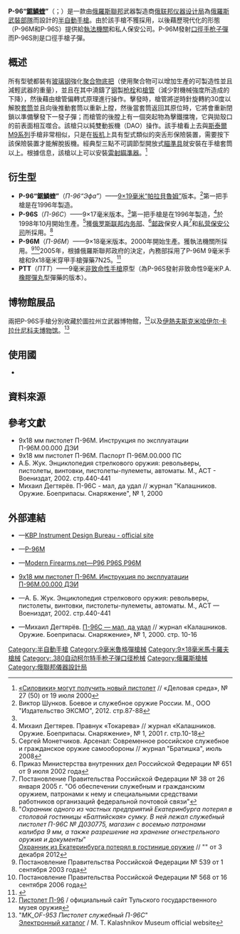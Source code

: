 {{noteTA
|G1=軍事
|G2=長度單位
|G3=Firearms
|1=zh:玻璃鋼;zh-hans:玻璃钢;zh-hant:玻璃鋼;zh-hk:玻璃纖維;zh-tw:玻璃纖維;
}}
{{Infobox Weapon
| name = P-96“鋸鱗蝰”<br />{{Lang|en|P-96“Echis”}}<br />{{Lang|ru|П-96“Эфа”}}
| image = File:P-96M Interpolitex-2009.jpg
| image_size = 300px
| caption = 2009年[[俄羅斯國際軍警安防設備展|俄羅斯國際軍警安防設備展]]（Interpolitex 2009）上展出的P-96M半自動手槍
| origin = {{flagcountry|Russian Federation}}
| type = [[半自動手槍|半自動手槍]]
<!-- Type selection -->| is_ranged = yes
| is_bladed = 
| is_explosive = 
| is_artillery = 
| is_vehicle = 
| is_missile = 
| is_UK = <!-- Service history -->
| service = 2002年—
| used_by = 俄羅斯
| wars = <!-- Production history -->
|designer = {{Link-ru|瓦西裡·P·格里亞澤夫|Грязев, Василий Петрович}}（Vassily P. Gryazev）
| design_date = 1996年
| manufacturer= [[俄联邦仪器设计局|俄联邦仪器设计局]]
| unit_cost = 
| production_date = 1998年
| number = 
| variants = 參見[[#衍生型|衍生型]]
<!-- General specifications -->| spec_label = 
| weight = <div class="NavFrame collapsed" style="color: black; background-color: #FFFFFF; margin: 0 auto; padding: 0 10px; text-align: left;"><div class="NavHead" style="background-color: #FFFFFF; margin: 0 auto; padding: 0 10px; font-weight:normal;"></div><div class="NavContent" style="background-color: #FFFFFF; margin: 0 auto; padding: 0 10px;">
* P-96：570[[克|克]]（20.11[[盎司|盎司]]，1.26[[磅|磅]]）
* P-96M：460克（16.23盎司，1.01磅）
* P-96S：450克（15.87盎司，0.99磅）
</div>
</div>
| length = <div class="NavFrame collapsed" style="color: black; background-color: #FFFFFF; margin: 0 auto; padding: 0 10px; text-align: left;"><div class="NavHead" style="background-color: #FFFFFF; margin: 0 auto; padding: 0 10px; font-weight:normal;"></div><div class="NavContent" style="background-color: #FFFFFF; margin: 0 auto; padding: 0 10px;">
* P-96：188[[毫米|毫米]]（7.4[[英寸|英寸]]）
* P-96M：152毫米（5.98英寸）
* P-96S：151毫米（5.94英吋）
</div>
</div>
| part_length = <div class="NavFrame collapsed" style="color: black; background-color: #FFFFFF; margin: 0 auto; padding: 0 10px; text-align: left;"><div class="NavHead" style="background-color: #FFFFFF; margin: 0 auto; padding: 0 10px; font-weight:normal;"></div><div class="NavContent" style="background-color: #FFFFFF; margin: 0 auto; padding: 0 10px;">
* P-96：100毫米（3.94[[英寸|英寸]]）
* P-96M：68毫米（2.68英吋）
* P-96S：67毫米（2.64英吋）
</div>
</div>
| width = 31毫米（1.22英吋）
| height = <div class="NavFrame collapsed" style="color: black; background-color: #FFFFFF; margin: 0 auto; padding: 0 10px; text-align: left;"><div class="NavHead" style="background-color: #FFFFFF; margin: 0 auto; padding: 0 10px; font-weight:normal;"></div><div class="NavContent" style="background-color: #FFFFFF; margin: 0 auto; padding: 0 10px;">
* P-96M：118毫米（4.65英吋）
* P-96S：106毫米（4.17英吋）
</div>
</div>
|diameter= 
|crew= 
<!-- Ranged weapon specifications -->
| cartridge = -{}-
* P-96：[[9×19mm魯格彈|9×19毫米帕拉貝魯姆彈]]
* P-96M：{{Link-en|9×18毫米馬卡羅夫|9×18mm Makarov}}
* P-96S：{{Link-en|.380 ACP|.380 ACP}}
| cartridge_weight = 
| caliber = <div class="NavFrame collapsed" style="color: black; background-color: #FFFFFF; margin: 0 auto; padding: 0 10px; text-align: left;"><div class="NavHead" style="background-color: #FFFFFF; margin: 0 auto; padding: 0 10px; font-weight:normal;"></div><div class="NavContent" style="background-color: #FFFFFF; margin: 0 auto; padding: 0 10px;">
* P-96：9.02毫米（.355英吋）
* P-96M：9.27毫米（.363英吋）
* P-96S：9.65毫米（.380英吋）
</div>
</div>
| barrels = 1根，[[膛線|綫膛]]，偏轉式，無[[枪口|枪口]]裝置
| action = <div class="NavFrame collapsed" style="color: black; background-color: #FFFFFF; margin: 0 auto; padding: 0 10px; text-align: left;"><div class="NavHead" style="background-color: #FFFFFF; margin: 0 auto; padding: 0 10px; font-weight:normal;"></div><div class="NavContent" style="background-color: #FFFFFF; margin: 0 auto; padding: 0 10px;">
* [[後座作用|槍管短行程後座作用]]
* [[扳机#双动式|純雙動式操作扳機]]
* {{Link-en|後膛槍炮|Breechloader|後膛裝填}}
</div>
</div>
| mode = {{Link-en|半自動槍械|Semi-automatic firearm|半自動}}
|rate= 
|velocity= <div class="NavFrame collapsed" style="color: black; background-color: #FFFFFF; margin: 0 auto; padding: 0 10px; text-align: left;"><div class="NavHead" style="background-color: #FFFFFF; margin: 0 auto; padding: 0 10px; font-weight:normal;"></div><div class="NavContent" style="background-color: #FFFFFF; margin: 0 auto; padding: 0 10px;">
* P-96：325[[米每秒|米／秒]]（1,066.27[[英尺每秒|英尺／秒]]）
* P-96M：315米／秒（1,033.46英尺／秒）
* P-96S：270米／秒（885.83英尺／秒）
</div>
</div>
| energy = 
| range = <div class="NavFrame collapsed" style="color: black; background-color: #FFFFFF; margin: 0 auto; padding: 0 10px; text-align: left;"><div class="NavHead" style="background-color: #FFFFFF; margin: 0 auto; padding: 0 10px; font-weight:normal;"></div><div class="NavContent" style="background-color: #FFFFFF; margin: 0 auto; padding: 0 10px;">
* P-96：50[[米_(单位)|公尺]]（54.68[[码|码]]，164.04[[英尺|英尺]]）
* P-96M：50公尺（54.68码，164.04英尺）
* P-96S：25公尺（27.34码，82.02英尺）
</div>
</div>
| max_range = 
| feed = <div class="NavFrame collapsed" style="color: black; background-color: #FFFFFF; margin: 0 auto; padding: 0 10px; text-align: left;"><div class="NavHead" style="background-color: #FFFFFF; margin: 0 auto; padding: 0 10px; font-weight:normal;"></div><div class="NavContent" style="background-color: #FFFFFF; margin: 0 auto; padding: 0 10px;">
* P-96：18發可拆卸式雙排[[彈匣|彈匣]]
* P-96M：14發可拆卸式雙排彈匣
* P-96S：10發可拆卸式雙排彈匣
</div>
</div>
| sights = [[機械瞄具|機械瞄具]]：固定缺口式[[照門|照門]]及刀片式[[照準器|準星]]（三點式準星）
<!-- 火炮規格 -->| breech = 
| recoil = 
| carriage = 
| elevation = 
| traverse = <!-- 刃器規格 -->
| blade_type = 
| hilt_type = 
| sheath_type = 
| head_type = 
| haft_type = <!-- 爆炸物內填炸藥規格 -->
| filling = 
| filling_weight = 
| detonation = 
| yield = <!-- 車輛/飛彈規格 -->
| armour = 
| primary_armament = 
| secondary_arament = 
| engine = 
| engine_power = 
| transmission = 
| payload_capacity = 
| fuel_capacity = 
| pw_ratio = 
| suspension = 
| clearance = 
| vehicle_range = 
| speed = 
| guidance = 
| steering = <!-- Missiles only -->
| wingspan = 
| propellant = 
| ceiling = 
| altitude = 
| depth = 
| boost = 
| accuracy = 
| launch_platform = 
| transport = 
}}

'''P-96“[[鋸鱗蝰屬|鋸鱗蝰]]”'''（{{Lang-en|P-96“Echis”}}；{{Lang-ru|П-96“Эфа”}}）是一款由[[俄罗斯|俄羅斯聯邦]]武器製造商[[俄联邦仪器设计局|俄联邦仪器设计局]]為[[俄罗斯联邦武装力量|俄羅斯武裝部隊]]而設計的[[半自動手槍|半自動手槍]]。由於該手槍不獲採用，以後藉歷現代化的形態（P-96M和P-96S）提供給[[警察|執法機關]]和私人保安公司。P-96M發射{{Link-en|9×18毫米馬卡洛夫|9×18mm Makarov}}[[口徑|口徑]][[手枪|手枪]][[子彈|子彈]]而P-96S則是{{Link-en|.380 ACP|.380 ACP}}口徑手槍子彈。

== 概述 ==
所有型號都裝有[[玻璃钢|玻璃钢]]強化[[聚合物|聚合物]][[机匣|底把]]（使用聚合物可以增加生產的可製造性並且減輕武器的重量），並且在其中澆鑄了[[钢|钢]]製[[枪栓|枪栓]]和[[槍管|槍管]]（減少對機械強度所造成的下降），然後藉由槍管偏轉式原理進行操作。擊發時，槍管將逆時針旋轉約30度以解脫[[手枪套筒|套筒]]並且向後推動套筒以重新上膛，然後當套筒返回其原位時，它將會重新閉鎖以準備擊發下一發子彈；而槍管的後膛上有一個突起物為擊鐵擋塊，它與拋殼口的前表面相互噬合。該槍只以純雙動扳機（DAO）操作。該手槍看上去與[[斯泰爾M半自動手槍|斯泰爾M9系列]]手槍非常相似，只是在[[扳机|扳机]]上具有型式類似的突舌形保險裝置，需要按下該保險裝置才能解脫扳機。經典型三點不可調節型開放式[[照準器|瞄準具]]就安裝在手槍套筒以上。根據信息，該槍以上可以安裝[[雷射瞄準器|雷射瞄準器]]。<ref>[http://www.businesspress.ru/newspaper/article_mId_805_aId_29281.html «Силовики» могут получить новый пистолет] {{Wayback|url=http://www.businesspress.ru/newspaper/article_mId_805_aId_29281.html |date=20200704035422 }} // «Деловая среда», № 27 (50) от 19 июля 2000</ref>

== 衍生型 ==
* '''P-96“鋸鱗蝰”'''（''П-96“Эфа”''）——[[9×19mm魯格彈|9×19毫米“帕拉貝魯姆”]]版本。<ref name=autogenerated1>Виктор Шунков. Боевое и служебное оружие России. М., ООО "Издательство ЭКСМО", 2012. стр.87-88</ref>第一把手槍是在1996年製造。
* '''P-96S'''（''П-96С''）——9×17毫米版本。<ref name=autogenerated1 />第一把手槍是在1996年製造，<ref>Михаил Дегтярев. Правнук «Токарева» // журнал «Калашников. Оружие. Боеприпасы. Снаряжение», № 1, 2001 г. стр.10-18</ref>於1998年10月開始生產。<ref>Сергей Монетчиков. Арсенал: Современное российское служебное и гражданское оружие самообороны // журнал "Братишка", июль 2008</ref>獲[[俄罗斯联邦内务部|俄罗斯联邦内务部]]、<ref>Приказ Министерства внутренних дел Российской Федерации № 651 от 9 июля 2002 года</ref>[[俄罗斯邮政|邮政]]保安人員<ref>Постановление Правительства Российской Федерации № 38 от 26 января 2005 г. "Об обеспечении служебным и гражданским оружием, патронами к нему и специальными средствами работников организаций федеральной почтовой связи"</ref>和[[私营保安公司|私营保安公司]]所採用。<ref>"''Охранник одного из частных предприятий Екатеринбурга потерял в столовой гостиницы «Балтийская» сумку. В ней лежал служебный пистолет П-96С № Д030775, магазин с восемью патронами калибра 9 мм, а также разрешение на хранение огнестрельного оружия и документы''"<br>[http://www.spb.aif.ru/society/news/115493/2 Охранник из Екатеринбурга потерял в гостинице оружие] // "{{Link-en|論點與事實|Argumenty i Fakty|Аргументы и факты - Петербург}}" от 3 декабря 2012</ref>
* '''P-96M'''（''П-96М''）——9×18毫米版本。2000年開始生產。獲執法機關所採用。<ref>Постановление Правительства Российской Федерации № 539 от 1 сентября 2003 года</ref><ref>Постановление Правительства Российской Федерации № 568 от 16 сентября 2006 года</ref>2005年，根據俄羅斯聯邦政府的決定，內務部採用了P-96M 9毫米手槍和9x18毫米穿甲手槍彈藥7N25。<ref>{{Cite web |url=http://www.kbptula.ru/ru/novosti/nagrady-i-yubilei/473-10-let-p-96m |title=存档副本 |accessdate=2020-07-03 |archive-date=2018-09-17 |archive-url=https://web.archive.org/web/20180917100618/http://www.kbptula.ru/ru/novosti/nagrady-i-yubilei/473-10-let-p-96m |dead-url=no }}</ref>
* '''PTT'''（''ПТТ''）——9毫米[[非致命性武器|非致命性手槍]]原型（為P-96S發射非致命性9毫米P.A.[[橡膠子彈|橡膠]][[彈丸|彈丸]]型彈藥的版本）。

== 博物館展品 ==
兩把P-96S手槍分別收藏於圖拉州立武器博物館，<ref>[http://www.museum-arms.ru/collections/detail.php?ELEMENT_ID=3633&sphrase_id=4478 Пистолет П-96] {{Wayback|url=http://www.museum-arms.ru/collections/detail.php?ELEMENT_ID=3633&sphrase_id=4478 |date=20200704164707 }} / официальный сайт Тульского государственного музея оружия</ref>以及[[伊熱夫斯克|伊熱夫斯克]][[米哈伊尔·卡拉什尼科夫|米哈伊尔·卡拉什尼科夫]][[博物馆|博物馆]]。<ref>"''MK_OF-953 Пистолет служебный П-96С''"<br/>[http://museum-mtk.ru/collections/eKatalog/ Электронный каталог] {{Wayback|url=http://museum-mtk.ru/collections/eKatalog/ |date=20190722033821 }} / M. T. Kalashnikov Museum official website</ref>

== 使用國 ==
* {{flagcountry|Russian Federation}}
<!-- == 註釋 ==
{{notelist}} -->
== 資料來源 ==
<div class="references-small">
<references />
</div>

== 參考文獻 ==
* 9х18 мм пистолет П-96М. Инструкция по эксплуатации П-96М.00.000 ДЭИ
* 9х18 мм пистолет П-96М. Паспорт П-96М.00.000 ПС
* А.Б. Жук. Энциклопедия стрелкового оружия: револьверы, пистолеты, винтовки, пистолеты-пулеметы, автоматы. М., АСТ - Воениздат, 2002. стр.440-441
* Михаил Дегтярёв. П-96С - мал, да удал // журнал "Калашников. Оружие. Боеприпасы. Снаряжение", № 1, 2000

== 外部連結 ==
{{Commons category|P-96 Efa}}
* {{en icon}}—[http://www.kbptula.ru/en/ KBP Instrument Design Bureau - official site]{{Wayback|url=http://www.kbptula.ru/en/ |date=20200915022210 }}
* {{en icon}}—[http://www.kbptula.ru/en/productions/small-arms-guns-grenade-launchers/lichnoe-oruzhie/p-96m P-96M]{{Wayback|url=http://www.kbptula.ru/en/productions/small-arms-guns-grenade-launchers/lichnoe-oruzhie/p-96m |date=20200127160032 }}
* {{en icon}}—[https://modernfirearms.net/en/handguns/handguns-en/russia-semi-automatic-pistols/p96-p96s-p96m-eng/ Modern Firearms.net—P96 P96S P96M]{{Wayback|url=https://modernfirearms.net/en/handguns/handguns-en/russia-semi-automatic-pistols/p96-p96s-p96m-eng/ |date=20200219220532 }}
* [http://russianguns.ru/wordpress/wp-content/themes/default%20copy/images/1.Book/Pis/P-96M.pdf 9х18 мм пистолет П-96М. Инструкция по эксплуатации П-96М.00.000 ДЭИ]{{Wayback|url=http://russianguns.ru/wordpress/wp-content/themes/default%20copy/images/1.Book/Pis/P-96M.pdf |date=20160304190101 }}
* {{ru icon}}—А. Б. Жук. Энциклопедия стрелкового оружия: револьверы, пистолеты, винтовки, пистолеты-пулеметы, автоматы. М., АСТ — Воениздат, 2002. стр.440-441
* {{ru icon}}—Михаил Дегтярёв. [http://www.kalashnikov.ru/upload/medialibrary/80f/10_16.pdf П-96С — мал, да удал] // журнал «Калашников. Оружие. Боеприпасы. Снаряжение», № 1, 2000. стр. 10-16

{{蘇聯及俄羅斯在二戰後研製的輕兵器}}
<!-- {{.38 Caliber}} -->
[[Category:半自動手槍|Category:半自動手槍]]
[[Category:9毫米魯格彈槍械|Category:9毫米魯格彈槍械]]
[[Category:9×18毫米馬卡羅夫槍械|Category:9×18毫米馬卡羅夫槍械]]
[[Category:.380自动柯尔特手枪子弹口径枪械|Category:.380自动柯尔特手枪子弹口径枪械]]
[[Category:俄羅斯槍械|Category:俄羅斯槍械]]
[[Category:俄聯邦儀器設計局|Category:俄聯邦儀器設計局]]
<!-- [[Category:俄羅斯半自動手槍|Category:俄羅斯半自動手槍]] -->
